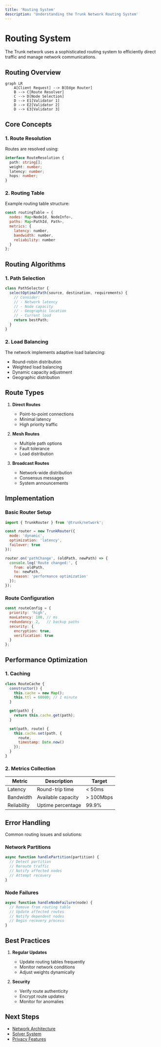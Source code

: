 ```yaml
---
title: 'Routing System'
description: 'Understanding the Trunk Network Routing System'
---
```


# Routing System

The Trunk network uses a sophisticated routing system to efficiently direct traffic and manage network communications.

## Routing Overview

```mermaid
graph LR
    A[Client Request] --> B[Edge Router]
    B --> C[Route Resolver]
    C --> D[Node Selection]
    D --> E1[Validator 1]
    D --> E2[Validator 2]
    D --> E3[Validator 3]
```

## Core Concepts

### 1. Route Resolution

Routes are resolved using:

```typescript
interface RouteResolution {
  path: string[];
  weight: number;
  latency: number;
  hops: number;
}
```

### 2. Routing Table

Example routing table structure:

```javascript
const routingTable = {
  nodes: Map<NodeId, NodeInfo>,
  paths: Map<PathId, Path>,
  metrics: {
    latency: number,
    bandwidth: number,
    reliability: number
  }
};
```

## Routing Algorithms

### 1. Path Selection

```javascript
class PathSelector {
  selectOptimalPath(source, destination, requirements) {
    // Consider:
    // - Network latency
    // - Node capacity
    // - Geographic location
    // - Current load
    return bestPath;
  }
}
```

### 2. Load Balancing

The network implements adaptive load balancing:

- Round-robin distribution
- Weighted load balancing
- Dynamic capacity adjustment
- Geographic distribution

## Route Types

1. **Direct Routes**
   - Point-to-point connections
   - Minimal latency
   - High priority traffic

2. **Mesh Routes**
   - Multiple path options
   - Fault tolerance
   - Load distribution

3. **Broadcast Routes**
   - Network-wide distribution
   - Consensus messages
   - System announcements

## Implementation

### Basic Router Setup

```javascript
import { TrunkRouter } from '@trunk/network';

const router = new TrunkRouter({
  mode: 'dynamic',
  optimization: 'latency',
  failover: true
});

router.on('pathChange', (oldPath, newPath) => {
  console.log('Route changed:', {
    from: oldPath,
    to: newPath,
    reason: 'performance optimization'
  });
});
```

### Route Configuration

```javascript
const routeConfig = {
  priority: 'high',
  maxLatency: 100, // ms
  redundancy: 2,   // backup paths
  security: {
    encryption: true,
    verification: true
  }
};
```

## Performance Optimization

### 1. Caching

```javascript
class RouteCache {
  constructor() {
    this.cache = new Map();
    this.ttl = 60000; // 1 minute
  }

  get(path) {
    return this.cache.get(path);
  }

  set(path, route) {
    this.cache.set(path, {
      route,
      timestamp: Date.now()
    });
  }
}
```

### 2. Metrics Collection

| Metric      | Description        | Target     |
|-------------|-------------------|------------|
| Latency     | Round-trip time   | &lt; 50ms   |
| Bandwidth   | Available capacity | &gt; 100Mbps|
| Reliability | Uptime percentage | 99.9%      |

## Error Handling

Common routing issues and solutions:

### Network Partitions
```javascript
async function handlePartition(partition) {
  // Detect partition
  // Reroute traffic
  // Notify affected nodes
  // Attempt recovery
}
```

### Node Failures
```javascript
async function handleNodeFailure(node) {
  // Remove from routing table
  // Update affected routes
  // Notify dependent nodes
  // Begin recovery process
}
```

## Best Practices

1. **Regular Updates**
   - Update routing tables frequently
   - Monitor network conditions
   - Adjust weights dynamically

2. **Security**
   - Verify route authenticity
   - Encrypt route updates
   - Monitor for anomalies

## Next Steps

- [Network Architecture](/concepts/network)
- [Solver System](/concepts/solvers)
- [Privacy Features](/concepts/privacy)